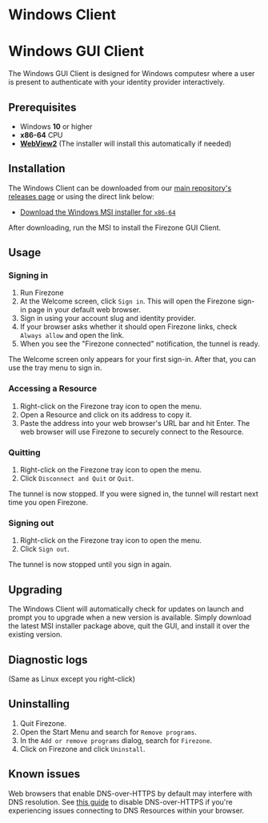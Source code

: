 
# Windows Client

# Windows GUI Client

The Windows GUI Client is designed for Windows computesr where a user is present
to authenticate with your identity provider interactively.

## Prerequisites

- Windows **10** or higher
- **x86-64** CPU
- [**WebView2**](https://developer.microsoft.com/en-us/microsoft-edge/webview2/) (The installer will install this automatically if needed)

## Installation

The Windows Client can be downloaded from our
[main repository's releases page](https://github.com/firezone/firezone/releases)
or using the direct link below:

- [Download the Windows MSI installer for `x86-64`](/dl/firezone-client-gui-windows/latest/x86_64)

After downloading, run the MSI to install the Firezone GUI Client.

## Usage

### Signing in

1. Run Firezone
1. At the Welcome screen, click `Sign in`. This will open the Firezone sign-in page in your
default web browser.
1. Sign in using your account slug and identity provider.
1. If your browser asks whether it should open Firezone links, check `Always allow` and open the link.
1. When you see the "Firezone connected" notification, the tunnel is ready.

The Welcome screen only appears for your first sign-in. After that,
you can use the tray menu to sign in.

### Accessing a Resource

1. Right-click on the Firezone tray icon to open the menu.
1. Open a Resource and click on its address to copy it.
1. Paste the address into your web browser's URL bar and hit Enter.
The web browser will use Firezone to securely connect to the Resource.

### Quitting

1. Right-click on the Firezone tray icon to open the menu.
1. Click `Disconnect and Quit` or `Quit`.

The tunnel is now stopped. If you were signed in, the tunnel will restart
next time you open Firezone.

### Signing out

1. Right-click on the Firezone tray icon to open the menu.
1. Click `Sign out`.

The tunnel is now stopped until you sign in again.

## Upgrading

The Windows Client will automatically check for updates on launch and prompt you
to upgrade when a new version is available. Simply download the latest MSI
installer package above, quit the GUI, and install it over the existing version.

## Diagnostic logs

(Same as Linux except you right-click)

## Uninstalling

1. Quit Firezone.
1. Open the Start Menu and search for `Remove programs`.
1. In the `Add or remove programs` dialog, search for `Firezone`.
1. Click on Firezone and click `Uninstall`.

## Known issues

Web browsers that enable DNS-over-HTTPS by default may interfere with DNS
resolution. See
[this guide](/kb/administer/troubleshooting#some-browsers-break-dns-routing) to
disable DNS-over-HTTPS if you're experiencing issues connecting to DNS Resources
within your browser.

<SupportOptions />
